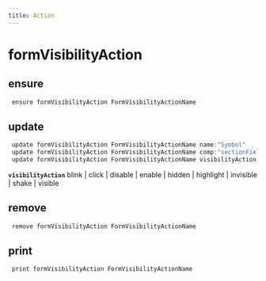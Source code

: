 ```yaml
---
title: Action
---
```


# formVisibilityAction

## ensure

```js filename="Terminal" copy
 ensure formVisibilityAction FormVisibilityActionName
```


## update

```js filename="Terminal" copy
 update formVisibilityAction FormVisibilityActionName name:"Symbol"
 update formVisibilityAction FormVisibilityActionName comp:"sectionField | grid/field"
 update formVisibilityAction FormVisibilityActionName visibilityAction:"..."
```

**`visibilityAction`**
blink | click | disable | enable | hidden | highlight | invisible | shake | visible


## remove

```js filename="Terminal" copy
 remove formVisibilityAction FormVisibilityActionName
```


## print

```js filename="Terminal" copy
 print formVisibilityAction FormVisibilityActionName
```


